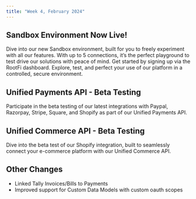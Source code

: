 ```yaml
---
title: "Week 4, February 2024"
---
```


## Sandbox Environment Now Live!

Dive into our new Sandbox environment, built for you to freely experiment with all our features. With up to 5 connections, it’s the perfect playground to test drive our solutions with peace of mind. Get started by signing up via the RootFi dashboard. Explore, test, and perfect your use of our platform in a controlled, secure environment.

## Unified Payments API - Beta Testing

Participate in the beta testing of our latest integrations with Paypal, Razorpay, Stripe, Square, and Shopify as part of our Unified Payments API.

## Unified Commerce API - Beta Testing

Dive into the beta test of our Shopify integration, built to seamlessly connect your e-commerce platform with our Unified Commerce API.

## Other Changes

- Linked Tally Invoices/Bills to Payments
- Improved support for Custom Data Models with custom oauth scopes

